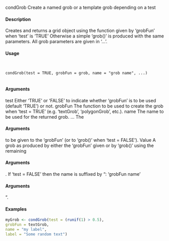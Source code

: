 
condGrob Create a named grob or a template grob depending on a test

#### Description 

Creates and returns a grid object using the function given by 'grobFun' when 'test' is 'TRUE'
Otherwise a simple 'grob()' is produced with the same parameters. All grob parameters are given
in '...'.

#### Usage
<pre><code>

condGrob(test = TRUE, grobFun = grob, name = "grob name", ...)

</code></pre>
#### Arguments 

test Either 'TRUE' or 'FALSE' to indicate whether 'grobFun' is to be used (default
'TRUE') or not.
grobFun The function to be used to create the grob when 'test = TRUE' (e.g. 'textGrob',
'polygonGrob', etc.).
name The name to be used for the returned grob.
... The 
</code></pre>
#### Arguments 
 to be given to the 'grobFun' (or to 'grob()' when 'test = FALSE').
Value
A grob as produced by either the 'grobFun' given or by 'grob()' using the remaining 
</code></pre>
#### Arguments 
. If
'test = FALSE' then the name is suffixed by ": 'grobFun name' 
</code></pre>
#### Arguments 
".

#### Examples 
```r
myGrob <- condGrob(test = (runif(1) > 0.5),
grobFun = textGrob,
name = "my label",
label = "Some random text")
```
